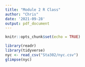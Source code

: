 ```yaml
---
title: "Module 2 R Class"
author: "Chris"
date: '2021-09-28'
output: pdf_document
---
```


```r
knitr::opts_chunk$set(echo = TRUE)
```

```r
library(readr)
library(tidyverse)
nyc <- read_csv("Sta302/nyc.csv")
glimpse(nyc)
```

